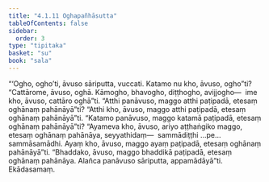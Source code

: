 ```yaml
---
title: "4.1.11 Oghapañhāsutta"
tableOfContents: false
sidebar:
  order: 3
type: "tipitaka"
basket: "su"
book: "sala"
---
```



<DynamicBreadcrumb />

<Division number="324" book="sala" bookNo="13" page="452">

<Paragraph number="1348" book="sala">
“‘Ogho, ogho’ti, āvuso sāriputta, vuccati. Katamo nu kho, āvuso, ogho”ti? “Cattārome, āvuso, oghā. Kāmogho, bhavogho, diṭṭhogho, avijjogho—  ime kho, āvuso, cattāro oghā”ti. “Atthi panāvuso, maggo atthi paṭipadā, etesaṃ oghānaṃ pahānāyā”ti? “Atthi kho, āvuso, maggo atthi paṭipadā, etesaṃ oghānaṃ pahānāyā”ti. “Katamo panāvuso, maggo katamā paṭipadā, etesaṃ oghānaṃ pahānāyā”ti? “Ayameva kho, āvuso, ariyo aṭṭhaṅgiko maggo, etesaṃ oghānaṃ pahānāya, seyyathidaṃ—  sammādiṭṭhi …pe…  sammāsamādhi. Ayaṃ kho, āvuso, maggo ayaṃ paṭipadā, etesaṃ oghānaṃ pahānāyā”ti. “Bhaddako, āvuso, maggo bhaddikā paṭipadā, etesaṃ oghānaṃ pahānāya. Alañca panāvuso sāriputta, appamādāyā”ti.

</Paragraph>
</Division>

<Paragraph number="1349" type="center" book="sala">
Ekādasamaṃ.
</Paragraph>